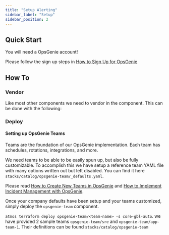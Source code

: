 ```yaml
---
title: "Setup Alerting"
sidebar_label: "Setup"
sidebar_position: 2
---
```


## Quick Start

You will need a OpsGenie account!

Please follow the sign up steps in [How to Sign Up for OpsGenie](/layers/alerting/opsgenie/how-to-sign-up-for-opsgenie/)

## How To

### Vendor

Like most other components we need to vendor in the component. This can be done with the following:

<AtmosWorkflow workflow="vendor" fileName="alerting" />

### Deploy

#### Setting up OpsGenie Teams

Teams are the foundation of our OpsGenie implementation. Each team has schedules, rotations, integrations, and more.

We need teams to be able to be easily spun up, but also be fully customizable. To accomplish this we have setup a
reference team YAML file with many options written out but left disabled. You can find it here
`stacks/catalog/opsgenie-team/_defaults.yaml`.

Please read
[How to Create New Teams in OpsGenie](/layers/alerting/opsgenie/how-to-create-new-teams-in-opsgenie/)
and
[How to Implement Incident Management with OpsGenie](/layers/alerting).

Once your company defaults have been setup and your teams customized, simply deploy the `opsgenie-team` component.

`atmos terraform deploy opsgenie-team/<team-name> -s core-gbl-auto`. we have provided 2 sample teams `opsgenie-team/sre`
and `opsgenie-team/app-team-1`. Their definitions can be found `stacks/catalog/opsgenie-team`
